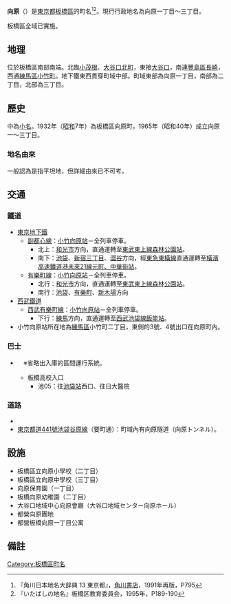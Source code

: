 {{Pathnav|日本|東京都|板橋區|frame=1}}
{{Infobox Settlement
|official_name = 向原
|native_name =
|image_skyline = ItabashiMukaihara.jpg
|imagesize = 250px
|image_caption = 小竹向原站、向原隧道與向原小學校
|image_flag =
|image_seal =
| image_map =
| map_caption =
|subdivision_type = [[國家|國家]]
|subdivision_name = [[File:Flag_of_Japan.svg|border]] [[日本|日本]]
|subdivision_type1 = [[都道府縣|都道府縣]]
|subdivision_name1 = [[File:Flag_of_Tokyo_Prefecture.svg|25px]] [[東京都|東京都]]
|subdivision_type2 = [[東京都特別區|特別區]]
|subdivision_name2 = [[File:Flag_of_Itabashi,_Tokyo.svg|25px]] [[板橋區_(日本)|板橋區]]
|subdivision_type3 =
|subdivision_name3 =
|established_title =
|established_date =
|government_type =
|leader_title =
|leader_name =
|area_magnitude =
|area_total_sq_mi =
|area_total_km2 = 0.432
|area_land_sq_mi =
|area_land_km2 =
|area_urban_sq_mi =
|area_urban_km2 =
|area_metro_km2 =
|area_metro_sq_mi =
|population_as_of= 2014年（[[平成|平成]]26年）9月1日
|population_footnotes =<ref>[http://www.city.itabashi.tokyo.jp/c_kurashi/063/attached/attach_63751_1.xls 住民基本台帳による町丁目別世帯数及び人口表-東京都板橋区]</ref>
|population_total = 7161
|population_urban =
|population_metro =
|population_density_sq_mi =
|population_density_km2 = auto
| timezone = [[日本標準時間|JST]]
| utc_offset = +9
|timezone_DST =
|utc_offset_DST =
|latd=|latm=|lats=|latNS=
|longd=|longm=|longs=|longEW=
|elevation_footnotes=
|elevation_m =
|elevation_ft =
|postal_code_type = [[郵遞區號|郵遞區號]]
|postal_code = 173-0036　
|area_code = 03
|registration_plate = 練馬
|website =
|footnotes =
}}
'''向原'''（{{jpn|j=向原|hg=むかいはら|rm=Mukaihara|f=y}}）是[[東京都|東京都]][[板橋區_(日本)|板橋區]]的町名<ref name="kado">『角川日本地名大辞典 13 東京都』，[[角川書店|角川書店]]，1991年再版，P795 </ref><ref name="ita">『いたばしの地名』板橋区教育委員会，1995年，P189-190</ref>。現行行政地名為向原一丁目〜三丁目。

板橋區全域已實施{{link-ja|住居表示|住居表示}}。

== 地理 ==
位於板橋區南部南端。北臨[[小茂根|小茂根]]、[[大谷口北町|大谷口北町]]，東接[[大谷口_(板橋區)|大谷口]]，南連[[豐島區|豐島區]][[長崎_(豐島區)|長崎]]，西通[[練馬區|練馬區]][[小竹町_(練馬區)|小竹町]]。地下鐵東西貫穿町域中部。町域東部為向原一丁目，南部為二丁目，北部為三丁目。

== 歷史 ==
{{link-ja|新編武藏風土記稿|新編武蔵風土記稿}}中為{{link-ja|上板橋村|上板橋村}}[[小字|小名]]。1932年（[[昭和|昭和]]7年）為板橋區向原町，1965年（昭和40年）成立向原一～三丁目。

=== 地名由來 ===
一般認為是指平坦地，但詳細由來已不可考。

== 交通 ==
=== 鐵道 ===
* [[東京地下鐵|東京地下鐵]]
** [[東京地下鐵副都心線|副都心線]]：[[小竹向原站|小竹向原站]]－全列車停車。
*** 北上：[[和光市站|和光市]]方向，直通運轉至[[東武東上本線|東武東上線]][[森林公園站_(埼玉縣)|森林公園站]]。
*** 南下：[[池袋站|池袋]]、[[新宿三丁目站|新宿三丁目]]、[[澀谷站|澀谷]]方向，經[[東急東橫線|東急東橫線]]直通運轉至[[橫濱高速鐵道|橫濱高速鐵道]][[港未來21線|港未來21線]][[元町、中華街站|元町、中華街站]]。
** [[東京地下鐵有樂町線|有樂町線]]：[[小竹向原站|小竹向原站]]－全列車停車。
*** 北行：[[和光市站|和光市]]方向，直通運轉至[[東武東上本線|東武東上線]][[森林公園站_(埼玉縣)|森林公園站]]。
*** 南行：[[池袋站|池袋]]、[[有樂町站|有樂町]]、[[新木場站|新木場]]方向
* [[西武鐵道|西武鐵道]]
** [[西武有樂町線|西武有樂町線]]：[[小竹向原站|小竹向原站]]－全列車停車。
*** 下行：[[練馬站|練馬]]方向，直通運轉至[[西武池袋線|西武池袋線]][[飯能站|飯能站]]。
* 小竹向原站所在地為[[練馬區|練馬區]]小竹町二丁目，東側的3號、4號出口在向原町內。

=== 巴士 ===
* {{link-ja|國際興業巴士|国際興業バス}}　※省略出入庫的區間運行系統。
** 板橋高校入口
***池05：往[[池袋站|池袋站]]西口、往日大醫院

=== 道路 ===
* {{link-ja|東京都道420號鮫洲大山線|東京都道420号鮫洲大山線}}
* [[東京都道441號池袋谷原線|東京都道441號池袋谷原線]]（要町通）：町域內有向原隧道（向原トンネル）。

== 設施 ==
* 板橋區立向原小學校（二丁目）
* 板橋區立向原中學校（三丁目）
* 向原保育園（一丁目）
* 板橋向原幼稚園（二丁目）
* 大谷口地域中心向原會廳（大谷口地域センター向原ホール）
* 都營向原團地
* 都營板橋向原一丁目公寓

== 備註 ==
{{reflist}}

{{板橋區的町名}}
{{DEFAULTSORT:Mukaihara}}
[[Category:板橋區町名|Category:板橋區町名]]